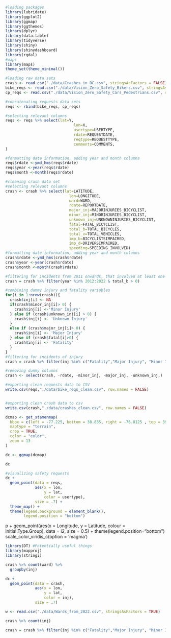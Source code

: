 
```r
#loading packages
library(lubridate)
library(ggplot2)
library(ggmap)
library(ggthemes)
library(dplyr)
library(data.table)
library(tidyverse)
library(shiny)
library(shinydashboard)
library(rgdal)
#maps
library(maps)
theme_set(theme_minimal())
```

```r
#loading raw data sets
crash <- read.csv("./data/Crashes_in_DC.csv", stringsAsFactors = FALSE) #all crashes between April 1, 2012 to April 2022
bike_reqs <- read.csv("./data/Vision_Zero_Safety_Bikers.csv", stringsAsFactors = FALSE) #Safety requests shared by bikers
cp_reqs <- read.csv("./data/Vision_Zero_Safety_Cars_Pedestrians.csv", stringsAsFactors = FALSE) #Safety requests shared by pedestrians and drivers
```
```r
#concatenating requests data sets
reqs <- rbind(bike_reqs, cp_reqs)

#selecting relevant columns
reqs <- reqs %>% select(lat=Y,
                              lon=X,
                              usertype=USERTYPE,
                              rdate=REQUESTDATE,
                              reqtype=REQUESTTYPE,
                              comments=COMMENTS,
)

#formatting date information, adding year and month columns
reqs$rdate <-ymd_hms(reqs$rdate)
reqs$year <-year(reqs$rdate)
reqs$month <-month(reqs$rdate)

#cleaning crash data set
#selecting relevant columns
crash <- crash %>% select(lat=LATITUDE,
                            lon=LONGITUDE,
                            ward=WARD,
                            rdate=REPORTDATE,
                            major_inj=MAJORINJURIES_BICYCLIST,
                            minor_inj=MINORINJURIES_BICYCLIST,
                            unknown_inj=UNKNOWNINJURIES_BICYCLIST,
                            fatal=FATAL_BICYCLIST,
                            total_b=TOTAL_BICYCLES,
                            total_v=TOTAL_VEHICLES,
                            imp_b=BICYCLISTSIMPAIRED,
                            imp_d=DRIVERSIMPAIRED,
                            speeding=SPEEDING_INVOLVED)
#formatting date information, adding year and month columns
crash$rdate <-ymd_hms(crash$rdate)
crash$year <-year(crash$rdate)
crash$month <-month(crash$rdate)

#filtering for incidents from 2011 onwards, that involved at least one bicycle
crash = crash %>% filter(year %in% 2012:2022 & total_b > 0)

#combining dummy injury and fatality variables
for(i in 1:nrow(crash)){
  crash$inj[i] <- NA
  if(crash$minor_inj[i]> 0) { 
    crash$inj[i] <-'Minor Injury'
  } else if (crash$unknown_inj[i] > 0) {
    crash$inj[i] <- 'Unknown Injury'
  }
  else if (crash$major_inj[i]> 0) {
    crash$inj[i] <- 'Major Injury'
  } else if (crash$fatal[i]>0) {
    crash$inj[i] <- 'Fatality'
  }
}
#filtering for incidents of injury
crash = crash %>% filter(inj %in% c("Fatality","Major Injury", "Minor Injury", "Unknown Injury"))

#removing dummy columns
crash <- select(crash, -rdate, -minor_inj, -major_inj, -unknown_inj,)

```

```r
#exporting clean requests data to CSV
write.csv(reqs,"./data/bike_reqs_clean.csv", row.names = FALSE)


#exporting clean crash data to csv
write.csv(crash,"./data/crashes_clean.csv", row.names = FALSE)

```

```r
dcmap <- get_stamenmap(
  bbox = c(left = -77.225, bottom = 38.835, right = -76.8125 , top = 39.000),
  maptype = "terrain",
  crop = TRUE,
  color = "color",
  zoom = 13
)
```

```r
dc <- ggmap(dcmap)
```
```r
dc
```

```r
#visualizing safety requests
dc +
  geom_point(data = reqs,
             aes(x = lon,
                 y = lat,
                 color = usertype),
             size = .7) +
  theme_map() +
  theme(legend.background = element_blank(),
        legend.position = "bottom")

```


p + geom_point(aes(x = Longitude, y = Latitude,  colour = Initial.Type.Group), data = i2, size = 0.5) + 
  theme(legend.position="bottom")
  scale_color_viridis_c(option = 'magma')

```r
library(DT) #Potentially useful things
library(mapproj)
library(stringi)

```
```r
crash %>% count(ward) %>%
  groupby(inj)
```


```r

dc +
  geom_point(data = crash,
             aes(x = lon,
                 y = lat,
                 color = inj),
             size = .7)

```

```r
w <- read.csv("./data/Wards_from_2022.csv", stringsAsFactors = TRUE)
```
```r
crash %>% count(inj)
```
```r
crash = crash %>% filter(inj %in% c("Fatality","Major Injury", "Minor Injury", "Unknown Injury"))
```

